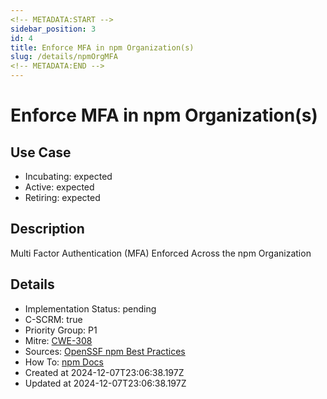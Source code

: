 ```yaml
---
<!-- METADATA:START -->
sidebar_position: 3
id: 4
title: Enforce MFA in npm Organization(s)
slug: /details/npmOrgMFA
<!-- METADATA:END -->
---
```


<!-- TITLE:START -->
# Enforce MFA in npm Organization(s)
<!-- TITLE:END -->

## Use Case
<!-- LEVELS:START -->
- Incubating: expected
- Active: expected
- Retiring: expected
<!-- LEVELS:END -->

<!-- DESCRIPTION:START -->
## Description
Multi Factor Authentication (MFA) Enforced Across the npm Organization
<!-- DESCRIPTION:END -->

<!-- DETAILS:START -->
## Details
- Implementation Status: pending
- C-SCRM: true
- Priority Group: P1
- Mitre: [CWE-308](https://cwe.mitre.org/data/definitions/308.html)
- Sources: [OpenSSF npm Best Practices](https://github.com/ossf/package-manager-best-practices/blob/main/published/npm.md)
- How To: [npm Docs](https://docs.npmjs.com/requiring-two-factor-authentication-in-your-organization)
- Created at 2024-12-07T23:06:38.197Z
- Updated at 2024-12-07T23:06:38.197Z
<!-- DETAILS:END -->
